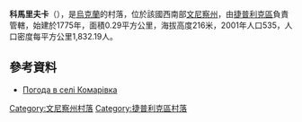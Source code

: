 {{coord|48|43|36|N|29|50|18|E|scale:30000|display=title}}

'''科馬里夫卡'''（{{lang-uk|Комарівка}}），是[[烏克蘭|烏克蘭]]的村落，位於該國西南部[[文尼察州|文尼察州]]，由[[捷普利克區|捷普利克區]]負責管轄，始建於1775年，面積0.29平方公里，海拔高度216米，2001年人口535，人口密度每平方公里1,832.19人。

==參考資料==
* [http://weather.in.ua/ua/vinnickaja/11196 Погода в селі Комарівка] {{Wayback|url=http://weather.in.ua/ua/vinnickaja/11196 |date=20160305095310 }}

[[Category:文尼察州村落|Category:文尼察州村落]]
[[Category:捷普利克區村落|Category:捷普利克區村落]]


{{Vinnytsia-geo-stub}}